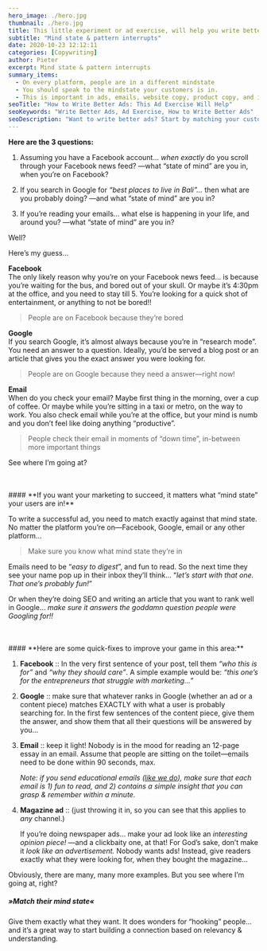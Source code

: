```yaml
---
hero_image: ./hero.jpg
thumbnail: ./hero.jpg
title: This little experiment or ad exercise, will help you write better ads
subtitle: "Mind state & pattern interrupts"
date: 2020-10-23 12:12:11
categories: [Copywriting]
author: Pieter
excerpt: Mind state & pattern interrupts
summary_items:
  - On every platform, people are in a different mindstate
  - You should speak to the mindstate your customers is in.
  - This is important in ads, emails, website copy, product copy, and in life ;)
seoTitle: "How to Write Better Ads: This Ad Exercise Will Help"
seoKeywords: "Write Better Ads, Ad Exercise, How to Write Better Ads"
seoDescription: "Want to write better ads? Start by matching your customers' mind state and speaking to them directly. This little experiment will help you get started."
---
```


**Here are the 3 questions:**

1. Assuming you have a Facebook account… _when exactly_ do you scroll through your Facebook news feed? —what “state of mind” are you in, when you’re on Facebook?

2. If you search in Google for _“best places to live in Bali”…_ then what are you probably doing? —and what “state of mind” are you in?

3. If you’re reading your emails… what else is happening in your life, and around you? —what “state of mind” are you in?

Well?

Here’s my guess…

**Facebook**<br/>
The only likely reason why you’re on your Facebook news feed… is because you’re waiting for the bus, and bored out of your skull. Or maybe it’s 4:30pm at the office, and you need to stay till 5. You’re looking for a quick shot of entertainment, or anything to not be bored!!

<BlockQuote name="">People are on Facebook because they’re bored</BlockQuote>

**Google**<br/>
If you search Google, it’s almost always because you’re in “research mode”. You need an answer to a question. Ideally, you’d be served a blog post or an article that gives you the exact answer you were looking for.

<BlockQuote name="">
  People are on Google because they need a answer—right now!
</BlockQuote>

**Email**<br/>
When do you check your email? Maybe first thing in the morning, over a cup of coffee. Or maybe while you’re sitting in a taxi or metro, on the way to work. You also check email while you’re at the office, but your mind is numb and you don’t feel like doing anything “productive”.

<BlockQuote name="">
  People check their email in moments of “down time”, in-between more important
  things
</BlockQuote>

See where I’m going at?

<br />
<br />
#### **If you want your marketing to succeed, it matters what “mind state” your
users are in!**

To write a successful ad, you need to match exactly against that mind state. No matter the platform you’re on—Facebook, Google, email or any other platform…

<BlockQuote name="">Make sure you know what mind state they’re in</BlockQuote>

Emails need to be “_easy to digest_”, and fun to read. So the next time they see your name pop up in their inbox they’ll think… “_let’s start with that one. That one’s probably fun!_”

Or when they’re doing SEO and writing an article that you want to rank well in Google… _make sure it answers the goddamn question people were Googling for!!_

<br />
<br />
#### **Here are some quick-fixes to improve your game in this area:**

1. **Facebook** :: In the very first sentence of your post, tell them _“who this is for”_ and _“why they should care”_. A simple example would be: _“this one’s for the entrepreneurs that struggle with marketing…”_

2. **Google** :: make sure that whatever ranks in Google (whether an ad or a content piece) matches EXACTLY with what a user is probably searching for. In the first few sentences of the content piece, give them the answer, and show them that all their questions will be answered by you…

3. **Email** :: keep it light! Nobody is in the mood for reading an 12-page essay in an email. Assume that people are sitting on the toilet—emails need to be done within 90 seconds, max.

   _Note: if you send educational emails (<a href="#join-the-course">like we do</a>), make sure that each email is 1) fun to read, and 2) contains a simple insight that you can grasp & remember within a minute._

4. **Magazine ad** :: (just throwing it in, so you can see that this applies to _any_ channel.)

   If you’re doing newspaper ads… make your ad look like an _interesting opinion piece!_ —and a clickbaity one, at that! For God’s sake, don’t make it _look like an advertisement._ Nobody wants ads! Instead, give readers exactly what they were looking for, when they bought the magazine…

Obviously, there are many, many more examples.
But you see where I’m going at, right?

##### **»Match their mind state«**

Give them exactly what they want. It does wonders for “hooking” people… and it’s a great way to start building a connection based on relevancy & understanding.

